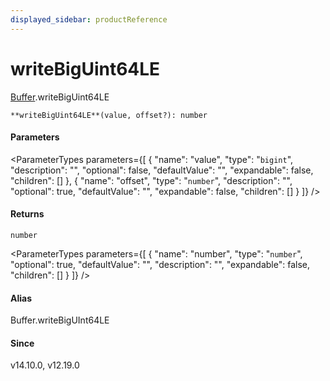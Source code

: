 ```yaml
---
displayed_sidebar: productReference
---
```



# writeBigUint64LE

[Buffer](../../interfaces/Buffer.mdx).writeBigUint64LE

`**writeBigUint64LE**(value, offset?): number`

#### Parameters

<ParameterTypes parameters={[
  {
    "name": "value",
    "type": "`bigint`",
    "description": "",
    "optional": false,
    "defaultValue": "",
    "expandable": false,
    "children": []
  },
  {
    "name": "offset",
    "type": "`number`",
    "description": "",
    "optional": true,
    "defaultValue": "",
    "expandable": false,
    "children": []
  }
]} />

#### Returns

`number`

<ParameterTypes parameters={[
  {
    "name": "number",
    "type": "`number`",
    "optional": true,
    "defaultValue": "",
    "description": "",
    "expandable": false,
    "children": []
  }
]} />

#### Alias

Buffer.writeBigUInt64LE

#### Since

v14.10.0, v12.19.0
